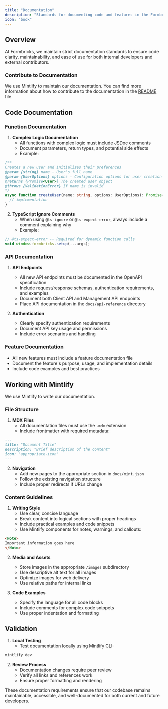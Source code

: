 ```yaml
---
title: "Documentation"
description: "Standards for documenting code and features in the Formbricks codebase"
icon: "book"
---
```


## Overview

At Formbricks, we maintain strict documentation standards to ensure code clarity, maintainability, and ease of use for both internal developers and external contributors.

### Contribute to Documentation

We use Mintlify to maintain our documentation. You can find more information about how to contribute to the documentation in the [README](https://github.com/formbricks/formbricks/blob/main/docs/README.md) file.

## Code Documentation

### Function Documentation

1. **Complex Logic Documentation**
   - All functions with complex logic must include JSDoc comments
   - Document parameters, return types, and potential side effects
   - Example:

```typescript
/**
Creates a new user and initializes their preferences
@param {string} name - User's full name
@param {UserOptions} options - Configuration options for user creation
@returns {Promise<User>} The created user object
@throws {ValidationError} If name is invalid
*/
async function createUser(name: string, options: UserOptions): Promise<User> {
  // implementation
}
```

2. **TypeScript Ignore Comments**
   - When using `@ts-ignore` or `@ts-expect-error`, always include a comment explaining why
   - Example:

```typescript
// @ts-expect-error -- Required for dynamic function calls
void window.formbricks.setup(...args);
```

### API Documentation

1. **API Endpoints**

   - All new API endpoints must be documented in the OpenAPI specification
   - Include request/response schemas, authentication requirements, and examples
   - Document both Client API and Management API endpoints
   - Place API documentation in the `docs/api-reference` directory

2. **Authentication**
   - Clearly specify authentication requirements
   - Document API key usage and permissions
   - Include error scenarios and handling

### Feature Documentation

- All new features must include a feature documentation file
- Document the feature's purpose, usage, and implementation details
- Include code examples and best practices

## Working with Mintlify

We use Mintlify to write our documentation.

### File Structure

1. **MDX Files**
   - All documentation files must use the `.mdx` extension
   - Include frontmatter with required metadata:

```markdown
---
title: "Document Title"
description: "Brief description of the content"
icon: "appropriate-icon"
---
```

2. **Navigation**
   - Add new pages to the appropriate section in `docs/mint.json`
   - Follow the existing navigation structure
   - Include proper redirects if URLs change

### Content Guidelines

1. **Writing Style**
   - Use clear, concise language
   - Break content into logical sections with proper headings
   - Include practical examples and code snippets
   - Use Mintlify components for notes, warnings, and callouts:

```markdown
<Note>
Important information goes here
</Note>
```

2. **Media and Assets**

   - Store images in the appropriate `/images` subdirectory
   - Use descriptive alt text for all images
   - Optimize images for web delivery
   - Use relative paths for internal links

3. **Code Examples**
   - Specify the language for all code blocks
   - Include comments for complex code snippets
   - Use proper indentation and formatting

## Validation

1. **Local Testing**
   - Test documentation locally using Mintlify CLI:

```bash
mintlify dev
```

2. **Review Process**
   - Documentation changes require peer review
   - Verify all links and references work
   - Ensure proper formatting and rendering

These documentation requirements ensure that our codebase remains maintainable, accessible, and well-documented for both current and future developers.
